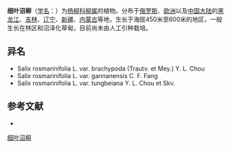 {{Speciesbox
| name = 细叶沼柳
| status = 
| status_system = 
| image = Apis mellifera - Salix rosmarinifolia - Keila.jpg
| genus = Salix
| species = rosmarinifolia
| authority = L.
| subdivision_ranks =[[变种|变种]]
| subdivision =
* 细叶沼柳 ''S. r.'' var. ''rosmarinifolia''
* [[沼柳|沼柳]] ''S. r.'' var. ''brachypoda''
* [[甘南沼柳|甘南沼柳]] ''S. r.'' var. ''gannanensis''
* [[东北细叶沼柳|东北细叶沼柳]] ''S. r.'' var. ''tungbeiana''
}}

'''细叶沼柳'''（[[学名|学名]]：{{lang|la|''Salix rosmarinifolia''}}）为[[杨柳科|杨柳科]][[柳属|柳属]]的植物。分布于[[俄罗斯|俄罗斯]]、[[欧洲|欧洲]]以及[[中国大陆|中国大陆]]的[[黑龙江|黑龙江]]、[[吉林|吉林]]、[[辽宁|辽宁]]、[[新疆|新疆]]、[[内蒙古|内蒙古]]等地，生长于海拔450米至600米的地区，一般生长在林区和沼泽化草甸，目前尚未由人工引种栽培。

== 异名 ==
* Salix rosmarinifolia L. var. brachypoda (Trautv. et Mey.) Y. L. Chou
* Salix rosmarinifolia L. var. gannanensis C. F. Fang
* Salix rosmarinifolia L. var. tungbeiana Y. L. Chou et Skv.

== 参考文献 ==
<div class="references-small">
* {{cite web| url =http://www.bioinfo.cn/db05/KmzwSpecies.php?action=view&id=20588| title =细叶沼柳（原变种）| work =《中国高等植物数据库全库》| publisher =中国科学院微生物研究所| author =昆明植物研究所| accessdate =2009-02-25| deadurl =yes| archiveurl =https://web.archive.org/web/20160305035657/http://www.bioinfo.cn/db05/KmzwSpecies.php?action=view&id=20588| archivedate =2016-03-05}}
</div>
{{Taxonbar|from=Q2668309}}

[[Category:柳属|细叶沼柳]]


{{植物小作品}}